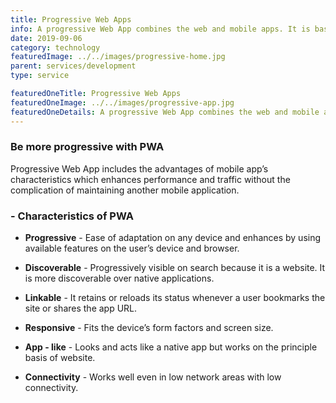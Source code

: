 ```yaml
---
title: Progressive Web Apps
info: A progressive Web App combines the web and mobile apps. It is basically used for mobile applications, think of it as a website which acts and feels like an app.
date: 2019-09-06
category: technology
featuredImage: ../../images/progressive-home.jpg
parent: services/development
type: service

featuredOneTitle: Progressive Web Apps
featuredOneImage: ../../images/progressive-app.jpg
featuredOneDetails: A progressive Web App combines the web and mobile apps. It is basically used for mobile applications, think of it as a website which acts and feels like an app.
---
```


### Be more progressive with PWA

Progressive Web App includes the advantages of mobile app’s characteristics which enhances performance and traffic without the complication of maintaining another mobile application.

### - Characteristics of PWA 

- **Progressive** - Ease of adaptation on any device and enhances by using available features on the user’s device and browser.

- **Discoverable** - Progressively visible on search because it is a website. It is more discoverable over native applications.

- **Linkable** - It retains or reloads its status whenever a user bookmarks the site or shares the app URL.

- **Responsive** - Fits the device’s form factors and screen size.

- **App - like** - Looks and acts like a native app but works on the principle basis of website.

- **Connectivity** - Works well even in low network areas with low connectivity.
